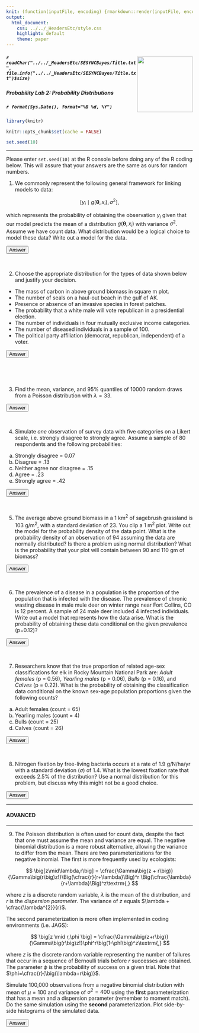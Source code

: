 ```yaml
---
knit: (function(inputFile, encoding) {rmarkdown::render(inputFile, encoding = encoding, output_dir = "../../content/labs")})
output:
  html_document:
    css: ../../_HeadersEtc/style.css
    highlight: default
    theme: paper
---
```


<script src="../../_HeadersEtc/hideOutput.js"></script>

<img src="../../_HeadersEtc/SESYNCBayes/logo_plus_grants.png" style="position:relative;float:right;padding-top:10px;width:150px;height=150px" />

##### `r readChar("../../_HeadersEtc/SESYNCBayes/Title.txt", file.info("../../_HeadersEtc/SESYNCBayes/Title.txt")$size)`

##### Probability Lab 2: Probability Distributions

##### `r format(Sys.Date(), format="%B %d, %Y")`

```r

library(knitr)

knitr::opts_chunk$set(cache = FALSE)

set.seed(10)

```

----

Please enter `set.seed(10)` at the R console before doing any of the R coding below.  This will assure that your answers are the same as ours for random numbers.

1. We commonly represent the following general framework for linking models to data:

$$\big[y_i \mid g\big(\mathbf\theta,x_i\big),\sigma^2\big],$$

which represents the probability of obtaining the observation $y_i$ given that our model predicts the mean of a distribution $g(\mathbf\theta,x_i)$ with variance $\sigma^2$. Assume we have count data. What distribution would be a logical choice to model these data? Write out a model for the data.    

<button class="button" onclick="toggle_visibility('myDIV7');">Answer</button>

<div id="myDIV7", style="display:none">

<br>

The Poisson is a logical choice. We predict the mean of the Poisson for each $x_i$, i.e. $\lambda_i = g\big(\mathbf\theta,x_i\big)$, which also controls the uncertainty because in the Poisson distribution the variance equals the mean.A model for the data is:

$$ y_i \sim \textrm{Poisson}\big(g\big(\mathbf\theta,x_i\big)\big).$$
</div>

<br>

2. Choose the appropriate distribution for the types of data shown below and justify your decision.

* The mass of carbon in above ground biomass in square m plot.
* The number of seals on a haul-out beach in the gulf of AK.
* Presence or absence of an invasive species in forest patches.
* The probability that a white male will vote republican in a presidential election.
* The number of individuals in four mutually exclusive income categories.
* The number of diseased individuals in a sample of 100.
* The political party affiliation (democrat, republican, independent) of a voter. 

<button class="button" onclick="toggle_visibility('myDIV8');">Answer</button>

<br>

<div id="myDIV8", style="display:none">

<center>
Random variable  | Distribution | Justification 
|------------------------------|-----------------|---------------------------------------------------------
The mass of carbon in above ground biomass in square m plot.| gamma or lognormal | continuous and non-negative
The number of seals on a haul-out beach in the gulf of AK. | Poisson or negative binomial | counts
Presence or absence of an invasive species in forest patches. | Bernoulli | zero or one
The probability that a white male will vote republican in a presidential election. | beta | zero to one
The number of individuals in four mutually exclusive income categories. | multinomial | counts in more than two categories
The number of diseased individuals in a sample of 100. | binomial | counts in two categories, number of successes on a given number of trials.
The political party affiliation (democrat, republican, independent) of a voter. | multinomial | counts in more than two categories
</center>
</div>

<br>

3. Find the mean, variance, and 95% quantiles of 10000 random draws from a Poisson distribution with $\lambda=33$.

<button class="button" onclick="toggle_visibility('myDIV14');">Answer</button>

<div id="myDIV14", style="display:none">

<br>

``` r
lambda <- 33
n <- 10000
y <- rpois(n, lambda)
mean(y)
var(y)
quantile (y, c(0.025, 0.975))
```

</div>

<br>

4. Simulate *one* observation of survey data with five categories on a Likert scale, i.e. strongly disagree to strongly agree.  Assume a sample of 80 respondents and the following probabilities:

a.  Strongly disagree = 0.07
b.  Disagree = .13
c.  Neither agree nor disagree = .15
d.  Agree = .23
e.  Strongly agree = .42

<button class="button" onclick="toggle_visibility('myDIV9a');">Answer</button>

<div id="myDIV9a", style="display:none">

<br>

``` r

prob <- c(.07,.13,.15,.23,.42)
size <- 80 
n <- 1 
rmultinom(n, size, prob)
```

</div>

<br>

5. The average above ground biomass in a 1 km^2^ of sagebrush grassland is 103 g/m^2^, with a standard deviation of 23. You clip a 1 m^2^ plot. Write out the model for the probability density of the data point.  What is the probability density of an observation of 94 assuming the data are normally distributed? Is there a problem using normal distribution?  What is the probability that your plot will contain between 90 and 110 gm of biomass?

<button class="button" onclick="toggle_visibility('myDIV9');">Answer</button>

<div id="myDIV9", style="display:none">

<br>

The normal distribution isn't an ideal choice because it extends below 0, which isn't possible for measurements of above ground biomass. Nonetheless:

$$y_i \sim \textrm{normal}(103, 23^{2})$$
``` r
x <- 94 
mean <- 103
sd <- 23
dnorm(x, mean, sd)

q <- c(110, 90) 
p.bound <- pnorm(q, mean = mean, sd = sd)
p.bound[1] - p.bound[2]
```

</div>

<br>

6. The prevalence of a disease in a population is the proportion of the population that is infected with the disease. The prevalence of chronic wasting disease in male mule deer on winter range near Fort Collins, CO is 12 percent. A sample of 24 male deer included 4 infected individuals. Write out a model that represents how the data arise. What is the probability of obtaining these data conditional on the given prevalence (p=0.12)?

<button class="button" onclick="toggle_visibility('myDIV10');">Answer</button>

<div id="myDIV10", style="display:none">

<br>

$$y_i \sim \textrm{binomial}(24, 0.12)$$


``` r
x <- 4 
size <- 24
p <- 0.12
dbinom(x, size, p)
```

</div>

<br>

7. Researchers know that the true proportion of related age-sex classifications for elk in Rocky Mountain National Park are: *Adult females* (p = 0.56), *Yearling males* (p = 0.06), *Bulls* (p = 0.16), and *Calves* (p = 0.22). What is the probability of obtaining the classification data conditional on the known sex-age population proportions given the following counts?

a.  Adult females (count = 65)
b.  Yearling males (count = 4)
c.  Bulls (count = 25)
d.  Calves (count = 26)

<button class="button" onclick="toggle_visibility('myDIV9b');">Answer</button>

<div id="myDIV9b", style="display:none">

<br>

``` r
p <- c(0.56, 0.06, 0.16, 0.22)
y <- c(65, 4, 25, 26)

dmultinom(x = y, prob = p)
```

</div>

<br>

8. Nitrogen fixation by free-living bacteria occurs at a rate of 1.9 g/N/ha/yr with a standard deviation ($\sigma$) of 1.4. What is the lowest fixation rate that exceeds 2.5% of the distribution?  Use a normal distribution for this problem, but discuss why this might not be a good choice. 

<button class="button" onclick="toggle_visibility('myDIV9c');">Answer</button>

<div id="myDIV9c", style="display:none">

<br>

``` r
mu <- 1.9
sigma <- 1.4
p <- 0.025
qnorm(p, mu, sigma)
```

The normal distribution isn't an ideal choice because it extends below 0, which isn't possible for measurements of nitrogen fixation.

</div>

----

#### ADVANCED

----

9. The Poisson distribution is often used for count data, despite the fact that one must assume the mean and variance are equal. The negative binomial distribution is a more robust alternative, allowing the variance to differ from the mean. There are two parameterizations for the negative binomial. The first is more frequently used by ecologists: 

$$
\big[z\mid\lambda,r\big] = 
\cfrac{\Gamma\big(z + r\big)}{\Gamma\big(r\big)z!}\Big(\cfrac{r}{r+\lambda}\Big)^r
\Big(\cfrac{\lambda}{r+\lambda}\Big)^z\textrm{,}
$$

where $z$ is a discrete random variable, $\lambda$ is the mean of the distribution, and $r$ is the *dispersion parameter*. The variance of $z$ equals $\lambda + \cfrac{\lambda^{2}}{r}$.

The second parameterization is more often implemented in coding environments (i.e. JAGS):

$$
\big[z \mid r,\phi \big] = \cfrac{\Gamma\big(z+r\big)}{\Gamma\big(r\big)z!}\phi^r\big(1-\phi\big)^z\textrm{,}
$$

where $z$ is the discrete random variable representing the number of failures that occur in a sequence of Bernoulli trials before $r$ successes are obtained. The parameter $\phi$ is the probability of success on a given trial. Note that $\phi=\cfrac{r}{\big(\lambda+r\big)}$.

Simulate 100,000 observations from a negative binomial distribution with mean of $\mu = 100$ and variance of $\sigma^2 = 400$ using the **first** parameterization that has a mean and a dispersion parameter (remember to moment match). Do the same simulation using the **second** parameterization. Plot side-by-side histograms of the simulated data.

<button class="button" onclick="toggle_visibility('myDIV19');">Answer</button>

<div id="myDIV19", style="display:none">

<br>

``` r
n <- 100000
lambda <- 100
sigma2 <- 400
r <- lambda^2/(sigma2 - lambda)
z1 <- rnbinom(n, mu = lambda, size = r)
mean(z1)
var(z1)
```

``` r
n <- 100000
lambda <- 100
sigma2 <- 400
r <- lambda^2/(sigma2 - lambda)
phi <- r/(r + lambda)
z2 <- rnbinom(n, prob = phi ,size = r)
mean(z2)
var(z2)
```

``` r
par(mfrow = c(1, 2))
hist(z1, col = "gray")
hist(z2, col = "gray")
```

</div>

<br>

